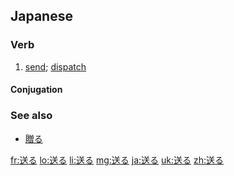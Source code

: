 ==Japanese==
{{kanji readings tab|送|おく|sort=おくる|yomi=kun}}

===Verb===
{{ja-verb|おくる|type=1|tr=trans}}

#[[send]]; [[dispatch]]

====Conjugation====
{{ja-go-ru|送|おく}}

===See also===
*[[贈る]]

[[fr:送る]]
[[lo:送る]]
[[li:送る]]
[[mg:送る]]
[[ja:送る]]
[[uk:送る]]
[[zh:送る]]